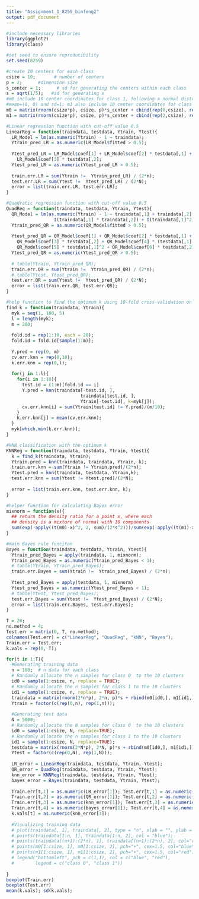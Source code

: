 ```yaml
---
title: "Assignment_1_8259_binfeng2"
output: pdf_document
---
```

```r
#include necessary libraries
library(ggplot2)
library(class) 

#set seed to ensure reproducibility
set.seed(8259)
```

```r
#create 10 centers for each class
csize = 10;       # number of centers
p = 2;      #dimension size
s_center = 1;      # sd for generating the centers within each class 
s = sqrt(1/5);   #sd for generating x
#m0 include 10 center coordinates for class 1, following a normal distribution with 
#mean=(0, 0) and sd=1; m1 also include 10 center coordinates for class 2, following a normal distribution with mean=(2, 2) and sd=1;
m0 = matrix(rnorm(csize*p), csize, p)*s_center + cbind(rep(0,csize), rep(0,csize));
m1 = matrix(rnorm(csize*p), csize, p)*s_center + cbind(rep(2,csize), rep(2,csize));
```

```r
#Linear regression function with cut-off value 0.5
LinearReg = function(traindata, testdata, Ytrain, Ytest){
  LR_Model = lm(as.numeric(Ytrain) - 1 ~ traindata);
  Ytrain_pred_LR = as.numeric(LR_Model$fitted > 0.5);
  
  Ytest_pred_LR = LR_Model$coef[1] + LR_Model$coef[2] * testdata[,1] + 
    LR_Model$coef[3] * testdata[,2];
  Ytest_pred_LR = as.numeric(Ytest_pred_LR > 0.5);
  
  train.err.LR = sum(Ytrain !=  Ytrain_pred_LR) / (2*n);  
  test.err.LR = sum(Ytest !=  Ytest_pred_LR) / (2*N);
  error = list(train.err.LR, test.err.LR);
}

#Quadratic regression function with cut-off value 0.5
QuadReg = function(traindata, testdata, Ytrain, Ytest){
  QR_Model = lm(as.numeric(Ytrain) - 1 ~ traindata[,1] + traindata[,2] + 
                  I(traindata[,1] * traindata[,2]) + I(traindata[,1]^2)+I(traindata[,2]^2));
  Ytrain_pred_QR = as.numeric(QR_Model$fitted > 0.5);
  
  Ytest_pred_QR = QR_Model$coef[1] + QR_Model$coef[2] * testdata[,1] + 
    QR_Model$coef[3] * testdata[,2] + QR_Model$coef[4] * (testdata[,1] * testdata[,2]) +
    QR_Model$coef[5] * testdata[,1]^2 + QR_Model$coef[6] * testdata[,2]^2;
  Ytest_pred_QR = as.numeric(Ytest_pred_QR > 0.5);
  
  # table(Ytrain, Ytrain_pred_QR);
  train.err.QR = sum(Ytrain !=  Ytrain_pred_QR) / (2*n);  
  # table(Ytest, Ytest_pred_QR); 
  test.err.QR = sum(Ytest !=  Ytest_pred_QR) / (2*N);
  error = list(train.err.QR, test.err.QR);
}

#help function to find the optimum k using 10-fold cross-validation on training data
find_k = function(traindata, Ytrain){
  myk = seq(1, 180, 5)
  l = length(myk);
  m = 200;
  
  fold.id = rep(1:10, each = 20);
  fold.id = fold.id[sample(1:m)];
  
  Y.pred = rep(0, m)
  cv.err.knn = rep(0,10);
  k.err.knn = rep(0,l);
  
  for(j in 1:l){
    for(i in 1:10){
      test.id = (1:m)[fold.id == i]
      Y.pred = knn(traindata[-test.id, ], 
                            traindata[test.id, ], 
                            Ytrain[-test.id], k=myk[j]); 
      cv.err.knn[i] = sum(Ytrain[test.id] != Y.pred)/(m/10);
    }
    k.err.knn[j] = mean(cv.err.knn);
  }
  myk[which.min(k.err.knn)];
}

#kNN classification with the optimum k
KNNReg = function(traindata, testdata, Ytrain, Ytest){
  k = find_k(traindata, Ytrain);
  Ytrain.pred = knn(traindata, traindata, Ytrain, k);
  train.err.knn = sum(Ytrain != Ytrain.pred)/(2*n);
  Ytest.pred = knn(traindata, testdata, Ytrain,k);
  test.err.knn = sum(Ytest != Ytest.pred)/(2*N);
  
  error = list(train.err.knn, test.err.knn, k);
}

#helper function for calculating Bayes error
mixnorm = function(x){
  ## return the density ratio for a point x, where each 
  ## density is a mixture of normal with 10 components
  sum(exp(-apply((t(m0)-x)^2, 2, sum)/(2*s^2)))/sum(exp(-apply((t(m1)-x)^2, 2, sum)/(2*s^2)))
}

#main Bayes rule funciton
Bayes = function(traindata, testdata, Ytrain, Ytest){
  Ytrain_pred_Bayes = apply(traindata, 1, mixnorm);
  Ytrain_pred_Bayes = as.numeric(Ytrain_pred_Bayes < 1);
  # table(Ytrain, Ytrain_pred_Bayes); 
  train.err.Bayes = sum(Ytrain !=  Ytrain_pred_Bayes) / (2*n);
  
  Ytest_pred_Bayes = apply(testdata, 1, mixnorm)
  Ytest_pred_Bayes = as.numeric(Ytest_pred_Bayes < 1);
  # table(Ytest, Ytest_pred_Bayes); 
  test.err.Bayes = sum(Ytest !=  Ytest_pred_Bayes) / (2*N);
  error = list(train.err.Bayes, test.err.Bayes);
}

T = 20;
no.method = 4;
Test.err = matrix(0, T, no.method);
colnames(Test.err) = c("LinearReg", "QuadReg", "kNN", "Bayes");
Train.err = Test.err;
k.vals = rep(0, T);

for(t in 1:T){
  #Generating training data
  n = 100;  # n data for each class
  # Randomly allocate the n samples for class 0  to the 10 clusters
  id0 = sample(1:csize, n, replace = TRUE);
  # Randomly allocate the n samples for class 1 to the 10 clusters
  id1 = sample(1:csize, n, replace = TRUE);  
  traindata = matrix(rnorm(2*n*p), 2*n, p)*s + rbind(m0[id0,], m1[id1,]);
  Ytrain = factor(c(rep(0,n), rep(1,n)));
  
  #Generating test data
  N = 5000;  
  # Randomly allocate the N samples for class 0  to the 10 clusters
  id0 = sample(1:csize, N, replace=TRUE);
  # Randomly allocate the n samples for class 1 to the 10 clusters
  id1 = sample(1:csize, N, replace=TRUE); 
  testdata = matrix(rnorm(2*N*p), 2*N, p)*s + rbind(m0[id0,], m1[id1,]);
  Ytest = factor(c(rep(0,N), rep(1,N)));
  
  LR_error = LinearReg(traindata, testdata, Ytrain, Ytest);
  QR_error = QuadReg(traindata, testdata, Ytrain, Ytest);
  knn_error = KNNReg(traindata, testdata, Ytrain, Ytest);
  bayes_error = Bayes(traindata, testdata, Ytrain, Ytest);
  
  Train.err[t,1] = as.numeric(LR_error[1]); Test.err[t,1] = as.numeric(LR_error[2]);
  Train.err[t,2] = as.numeric(QR_error[1]); Test.err[t,2] = as.numeric(QR_error[2]);
  Train.err[t,3] = as.numeric(knn_error[1]); Test.err[t,3] = as.numeric(knn_error[2]);
  Train.err[t,4] = as.numeric(bayes_error[1]); Test.err[t,4] = as.numeric(bayes_error[2]);
  k.vals[t] = as.numeric(knn_error[3]);
  
  #Visualizing training data 
  # plot(traindata[, 1], traindata[, 2], type = "n", xlab = "", ylab = "");
  # points(traindata[1:n, 1], traindata[1:n, 2], col = "blue");
  # points(traindata[(n+1):(2*n), 1], traindata[(n+1):(2*n), 2], col="red");
  # points(m0[1:csize, 1], m0[1:csize, 2], pch="+", cex=1.5, col="blue");
  # points(m1[1:csize, 1], m1[1:csize, 2], pch="+", cex=1.5, col="red");
  # legend("bottomleft", pch = c(1,1), col = c("blue", "red"),
  #        legend = c("class 0", "class 1"))
  
}
boxplot(Train.err)
boxplot(Test.err)
mean(k.vals); sd(k.vals);
```

